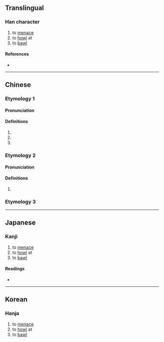 {{also|呼}}
{{character info/new}}
==Translingual==

===Han character===
{{Han char|rn=30|rad=口|as=11|sn=14|four=|canj=RYPD|ids=⿰口虖}}

# to [[menace]]
# to [[howl]] at
# to [[bawl]]

====References====
* {{Han ref|kx=0205.260|dkj=04195|dj=0428.190|hdz=10676.010|uh=5611|ud=22033}}

----

==Chinese==
{{zh-forms}}

===Etymology 1===

====Pronunciation====
{{zh-pron
|m=hū
|c=
|mc=y
|oc=y
|cat=v,pn
}}

====Definitions====
{{zh-hanzi}}

# {{zh-original|呼|to [[call]]; to [[shout]]}}
# {{n-g|[[onomatopoeia]] for a [[puff]] of [[wind]]}}
# {{surname|lang=zh}}

===Etymology 2===

====Pronunciation====
{{zh-pron
|m=hù
|c=
|cat=syllable
}}

====Definitions====
{{zh-hanzi}}

# {{zh-only|嘑爾}}

===Etymology 3===
{{zh-see|滹|v}}

----

==Japanese==

===Kanji===
{{ja-kanji|grade=|rs=口11}}

# to [[menace]]
# to [[howl]] at
# to [[bawl]]

====Readings====
* {{ja-readings|on=[[こ]] (ko), [[く]] (ku)|kun=[[さけぶ]] (sakebu), [[なく]] (naku), [[よぶ]] (yobu)}}

----

==Korean==

===Hanja===
{{ko-hanja|hangeul=호|rv=ho|mr=ho}}

# to [[menace]]
# to [[howl]] at
# to [[bawl]]
